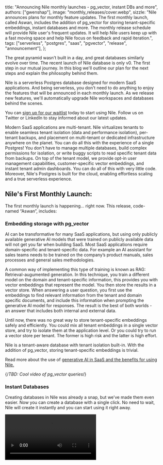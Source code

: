   title: "Announcing Nile monthly launches - pg_vector, instant DBs and more",
  authors: ["gwenshap"],
  image: "monthly_releases/cover.webp",
  sizzle:
    "Nile announces plans for monthly feature updates. The first monthly launch, called Aswan, includes the addition of pg_vector for storing tenant-specific embeddings, instant databases and more. The monthly release schedule will provide Nile user's frequent updates. It will help Nile users keep up with a fast moving space and help Nile focus on feedback and rapid iteration.",
  tags: ["serverless", "postgres", "saas", "pgvector", "release", "announcement"],
};

The great pyramid wasn't built in a day, and great databases similarly evolve over time. The recent launch of Nile database is only v0. The first step in our mutual journey. In this blog we'll outline our plan for the next steps and explain the philosophy behind them.

Nile is a serverless Postgres database designed for modern SaaS applications. And being serverless, you don't need to do anything to enjoy the features that will be announced in each monthly launch. As we release new features, we'll automatically upgrade Nile workspaces and databases behind the scenes.

You can [sign up for our waitlist](https://www.thenile.dev/) today to start using Nile. Follow us on Twitter or LinkedIn to stay informed about our latest updates.

Modern SaaS applications are multi-tenant. Nile virtualizes tenants to enable seamless tenant isolation (data and performance isolation), per-tenant backups, and placement on multi-tenant or dedicated infrastructure anywhere on the planet. You can do all this with the experience of a single Postgres! You don't have to manage multiple databases, build complex permissions for isolation, or write buggy scripts to read specific tenant data from backups. On top of the tenant model, we provide opt-in user management capabilities, customer-specific vector embeddings, and instant tenant admin dashboards. You can do all of this with very little code. Moreover, Nile's Postgres is built for the cloud, enabling effortless scaling and a true serverless experience.

## Nile's First Monthly Launch:

The first monthly launch is happening... right now. This release, code-named “Aswan”, includes:

### Embedding storage with pg_vector

AI can be transformative for many SaaS applications, but using only publicly available generative AI models that were trained on publicly available data will not get you far when building SaaS. Most SaaS applications require domain-specific and tenant-specific data. For example an AI assistant for sales teams needs to be trained on the company’s product manuals, sales processes and general sales methodologies.

A common way of implementing this type of training is known as RAG: Retrieval-augumented generation. In this technique, you train a different model on the domain and tenant-specific information, this provides you with vector embeddings that represent the model. You then store the results in a vector store. When answering a user question, you first use the embeddings to find relevant information from the tenant and domain specific documents, and include this information when prompting the generative AI model for responses. The result is the best of both worlds - an answer that includes both internal and external data.

Until now, there was no great way to store tenant-specific embeddings safely and efficiently. You could mix all tenant embeddings in a single vector store, and try to isolate them at the application level. Or you could try to run a vector store per tenant. The former is high risk and the latter is high effort.

Nile is a tenant-aware database with tenant isolation built-in. With the addition of pg_vector, storing tenant-specific embeddings is trivial.

Read more about the use of [generative AI in SaaS and the benefits for using Nile.](https://www.thenile.dev/docs/ai-embeddings)

{/*TBD: Cool video of pg_vector queries*/}

### Instant Databases

Creating databases in Nile was already a snap, but we've made them even easier. Now you can create a database with a single click. No need to wait, Nile will create it instantly and you can start using it right away.

<Video src="/blog/monthly_releases/instant_db.webm" />

### In-product quickstart

Taking the first steps with Nile is now even easier. After signing up and creating your first database, you can click on “Quick start” and follow an interactive introduction to Nile.

<Video src="/blog/monthly_releases/in_product_qs.webm" />

### Features by Community Request

You asked and we delivered: 

**Nile + Drizzle template.** Developers asked us “do you work with Drizzle”? And yes, we do indeed. Now you can get started with Nile + Drizzle with template.

We want to deliver community-favorite features every month. [Let us know what you want to see next](https://www.thenile.dev/community)!

## Why Monthly Launches?

When I started my career it was common knowledge that new versions of the software will be released every 2 years. Then it became every year and these days quarterly releases are quite common.

There are three reasons why releases are getting faster:

**The world is moving faster, and we all need to keep up.**

Imagine adopting a new database and then waiting two years for it to add a vector store. We live in exciting times where things that previously sounded like sci-fi are now table stakes in most verticals. SaaS businesses can't rely on vendors that are not rapidly delivering updates. Being 2 years behind these days is unthinkable. After all, in the SaaS business, the competitor is exactly one click away.

**Customers have lower overhead for adopting new versions**.

Traditionally, companies took a very long time to upgrade a database. In 2011, I got a very lucrative contract with a large healthcare organization to restore a database. The database was running a version that was released in 1992. 20 years is an exceptionally slow upgrade cycle, but it was “common knowledge” that no one upgrades every 3 month either.

These days we are seeing that customers are a lot more aggressive about upgrading their databases. In fact, as long as the vendor makes upgrades transparent and does not break compatibility, customers will happily adopt the new features when they become available. We know this from our experience running Kafka in Confluent Cloud.

**Vendors have lower overhead for releasing new versions.** 

Back in the day, a release was serious business. Companies printed CDs and books with documentation, designed boxes, packed and shrink-wrapped. This was “production” in the most physical sense and it took months of lead time. These days, a “package” isn’t a box and an “image” is not a CD. They are all bytes on the cloud. There is no limit to how fast we can ship new versions. In fact, great SaaS businesses ship to production multiple times a day.

So, it vendors can ship updates on any schedule, and customers will happily adopt the updates and ask for more - is there even a limit to how fast software can and should ship?

The answer is that there is probably no limit on how often software is shipped, but there is a limit on how often software can launch. What does this mean?

Shipping is any change that goes from code to production. It will include bug fixes, minor UI tweaks, new metrics… a lot of things that are not always worth talking about. Of course it will also include exciting major features, ones that are worthy of a conversation.

Launching is the act of creating this conversation. It is pointing out new features and saying “Look over here, this software just got better, pay attention!”.  And this is where we believe the bottlenecks are found. Customer attention is a limited and valuable resource.

On one hand, we want to be respectful to our customers and our product, and not continuously draw attention to every minor improvement.  On the other hand, we do want to draw attention to meaningful improvements and also make sure our customers are aware of the smaller improvements that become available to them.

We believe that the current common practice of quarterly releases is too slow for developers building SaaS. We are very excited about our roadmap and can’t imagine waiting three month before delivering it to you.

Therefore, monthly launches.

## Feedback and Iterations

A key benefit of monthly launches is that it allows us to respond faster to feedback. We are eager to hear from the developer community: Which features you love and we should double down on? What could be useful but not quite there yet? What Nile features will make it 100x easier for you to build SaaS?

[Sign up for our waitlist](https://www.thenile.dev/) today to start using Nile, and leave your feedback in our [Discord and/or Github](https://www.thenile.dev/community).